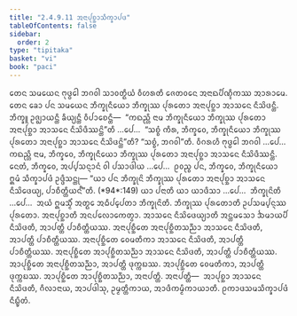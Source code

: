 ```yaml
---
title: "2.4.9.11 ᩋᨶᩣᨸᩩᨧ᩠ᨨᩣᩈᩥᨠ᩠ᨡᩣᨸᨴ"
tableOfContents: false
sidebar:
  order: 2
type: "tipitaka"
basket: "vi"
book: "paci"
---
```



<DynamicBreadcrumb />

<Division number="1214" book="paci">

<Paragraph number="3501" book="paci">
ᨲᩮᨶ ᩈᨾᨿᩮᨶ ᨻᩩᨴ᩠ᨵᩮᩤ ᨽᨣᩅᩤ ᩈᩣᩅᨲ᩠ᨳᩥᨿᩴ ᩅᩥᩉᩁᨲᩥ ᨩᩮᨲᩅᨶᩮ ᩋᨶᩣᨳᨸᩥᨱ᩠ᨯᩥᨠᩔ ᩋᩣᩁᩣᨾᩮ. ᨲᩮᨶ ᨡᩮᩣ ᨸᨶ ᩈᨾᨿᩮᨶ ᨽᩥᨠ᩠ᨡᩩᨶᩥᨿᩮᩣ ᨽᩥᨠ᩠ᨡᩩᩔ ᨸᩩᩁᨲᩮᩣ ᩋᨶᩣᨸᩩᨧ᩠ᨨᩣ ᩋᩣᩈᨶᩮ ᨶᩥᩈᩦᨴᨶ᩠ᨲᩥ. ᨽᩥᨠ᩠ᨡᩪ ᩏᨩ᩠ᨫᩣᨿᨶ᩠ᨲᩥ ᨡᩥᨿ᩠ᨿᨶ᩠ᨲᩥ ᩅᩥᨸᩣᨧᩮᨶ᩠ᨲᩥ—  “ᨠᨳᨬ᩠ᩉᩥ ᨶᩣᨾ ᨽᩥᨠ᩠ᨡᩩᨶᩥᨿᩮᩣ ᨽᩥᨠ᩠ᨡᩩᩔ ᨸᩩᩁᨲᩮᩣ ᩋᨶᩣᨸᩩᨧ᩠ᨨᩣ ᩋᩣᩈᨶᩮ ᨶᩥᩈᩦᨴᩥᩔᨶ᩠ᨲᩦ”ᨲᩥ …ᨸᩮ…  “ᩈᨧ᩠ᨧᩴ ᨠᩥᩁ, ᨽᩥᨠ᩠ᨡᩅᩮ, ᨽᩥᨠ᩠ᨡᩩᨶᩥᨿᩮᩣ ᨽᩥᨠ᩠ᨡᩩᩔ ᨸᩩᩁᨲᩮᩣ ᩋᨶᩣᨸᩩᨧ᩠ᨨᩣ ᩋᩣᩈᨶᩮ ᨶᩥᩈᩦᨴᨶ᩠ᨲᩦ”ᨲᩥ? “ᩈᨧ᩠ᨧᩴ, ᨽᨣᩅᩤ”ᨲᩥ. ᩅᩥᨣᩁᩉᩥ ᨻᩩᨴ᩠ᨵᩮᩤ ᨽᨣᩅᩤ …ᨸᩮ…  ᨠᨳᨬ᩠ᩉᩥ ᨶᩣᨾ, ᨽᩥᨠ᩠ᨡᩅᩮ, ᨽᩥᨠ᩠ᨡᩩᨶᩥᨿᩮᩣ ᨽᩥᨠ᩠ᨡᩩᩔ ᨸᩩᩁᨲᩮᩣ ᩋᨶᩣᨸᩩᨧ᩠ᨨᩣ ᩋᩣᩈᨶᩮ ᨶᩥᩈᩦᨴᩥᩔᨶ᩠ᨲᩥ. ᨶᩮᨲᩴ, ᨽᩥᨠ᩠ᨡᩅᩮ, ᩋᨸ᩠ᨸᩈᨶ᩠ᨶᩣᨶᩴ ᩅᩤ ᨸᩈᩣᨴᩤᨿ …ᨸᩮ…  ᩑᩅᨬ᩠ᨧ ᨸᨶ, ᨽᩥᨠ᩠ᨡᩅᩮ, ᨽᩥᨠ᩠ᨡᩩᨶᩥᨿᩮᩣ ᩍᨾᩴ ᩈᩥᨠ᩠ᨡᩣᨸᨴᩴ ᩏᨴ᩠ᨴᩥᩈᨶ᩠ᨲᩩ—
</Paragraph>

</Division>
<Division number="1215" book="paci">

<Paragraph number="3502" book="paci">
<Emphasis>“ᨿᩣ ᨸᨶ ᨽᩥᨠ᩠ᨡᩩᨶᩦ ᨽᩥᨠ᩠ᨡᩩᩔ ᨸᩩᩁᨲᩮᩣ ᩋᨶᩣᨸᩩᨧ᩠ᨨᩣ ᩋᩣᩈᨶᩮ ᨶᩥᩈᩦᨴᩮᨿ᩠ᨿ, ᨸᩣᨧᩥᨲ᩠ᨲᩥᨿᨶ᩺”</Emphasis>ᨲᩥ. (*94*:<Emphasis>149</Emphasis>)
</Paragraph>

</Division>
<Division number="1216" book="paci">

<Paragraph number="3503" book="paci">
<Emphasis>ᨿᩣ ᨸᨶᩣ</Emphasis>ᨲᩥ ᨿᩣ ᨿᩣᨴᩥᩈᩣ …ᨸᩮ…  <Emphasis>ᨽᩥᨠ᩠ᨡᩩᨶᩦ</Emphasis>ᨲᩥ …ᨸᩮ…  ᩋᨿᩴ ᩍᨾᩈ᩠ᨾᩥᩴ ᩋᨲ᩠ᨳᩮ ᩋᨵᩥᨸ᩠ᨸᩮᨲᩣ ᨽᩥᨠ᩠ᨡᩩᨶᩦᨲᩥ.
</Paragraph>

<Paragraph number="3504" book="paci">
<Emphasis>ᨽᩥᨠ᩠ᨡᩩᩔ ᨸᩩᩁᨲᩮᩣ</Emphasis>ᨲᩥ ᩏᨸᩈᨾ᩠ᨸᨶ᩠ᨶᩔ ᨸᩩᩁᨲᩮᩣ. <Emphasis>ᩋᨶᩣᨸᩩᨧ᩠ᨨᩣ</Emphasis>ᨲᩥ ᩋᨶᨸᩃᩮᩣᨠᩮᨲ᩠ᩅᩣ. <Emphasis>ᩋᩣᩈᨶᩮ ᨶᩥᩈᩦᨴᩮᨿ᩠ᨿᩣ</Emphasis>ᨲᩥ ᩋᨶ᩠ᨲᨾᩈᩮᩣ ᨨᨾᩣᨿᨸᩥ ᨶᩥᩈᩦᨴᨲᩥ, ᩋᩣᨸᨲ᩠ᨲᩥ ᨸᩣᨧᩥᨲ᩠ᨲᩥᨿᩔ.
</Paragraph>

</Division>
<Division number="1217" book="paci">

<Paragraph number="3505" book="paci">
ᩋᨶᩣᨸᩩᨧ᩠ᨨᩥᨲᩮ ᩋᨶᩣᨸᩩᨧ᩠ᨨᩥᨲᩈᨬ᩠ᨬᩣ ᩋᩣᩈᨶᩮ ᨶᩥᩈᩦᨴᨲᩥ, ᩋᩣᨸᨲ᩠ᨲᩥ ᨸᩣᨧᩥᨲ᩠ᨲᩥᨿᩔ. ᩋᨶᩣᨸᩩᨧ᩠ᨨᩥᨲᩮ ᩅᩮᨾᨲᩥᨠᩣ ᩋᩣᩈᨶᩮ ᨶᩥᩈᩦᨴᨲᩥ, ᩋᩣᨸᨲ᩠ᨲᩥ ᨸᩣᨧᩥᨲ᩠ᨲᩥᨿᩔ. ᩋᨶᩣᨸᩩᨧ᩠ᨨᩥᨲᩮ ᩋᩣᨸᩩᨧ᩠ᨨᩥᨲᩈᨬ᩠ᨬᩣ ᩋᩣᩈᨶᩮ ᨶᩥᩈᩦᨴᨲᩥ, ᩋᩣᨸᨲ᩠ᨲᩥ ᨸᩣᨧᩥᨲ᩠ᨲᩥᨿᩔ.
</Paragraph>

<Paragraph number="3506" book="paci">
ᩋᩣᨸᩩᨧ᩠ᨨᩥᨲᩮ ᩋᨶᩣᨸᩩᨧ᩠ᨨᩥᨲᩈᨬ᩠ᨬᩣ, ᩋᩣᨸᨲ᩠ᨲᩥ ᨴᩩᨠ᩠ᨠᨭᩔ. ᩋᩣᨸᩩᨧ᩠ᨨᩥᨲᩮ ᩅᩮᨾᨲᩥᨠᩣ, ᩋᩣᨸᨲ᩠ᨲᩥ ᨴᩩᨠ᩠ᨠᨭᩔ. ᩋᩣᨸᩩᨧ᩠ᨨᩥᨲᩮ ᩋᩣᨸᩩᨧ᩠ᨨᩥᨲᩈᨬ᩠ᨬᩣ, ᩋᨶᩣᨸᨲ᩠ᨲᩥ.
</Paragraph>

</Division>
<Division number="1218" book="paci">

<Paragraph number="3507" book="paci">
ᩋᨶᩣᨸᨲ᩠ᨲᩥ—  ᩋᩣᨸᩩᨧ᩠ᨨᩣ ᩋᩣᩈᨶᩮ ᨶᩥᩈᩦᨴᨲᩥ, ᨣᩥᩃᩣᨶᩣᨿ, ᩋᩣᨸᨴᩤᩈᩩ, ᩏᨾ᩠ᨾᨲ᩠ᨲᩥᨠᩣᨿ, ᩋᩣᨴᩥᨠᨾ᩠ᨾᩥᨠᩣᨿᩣᨲᩥ.

</Paragraph>
</Division>

<Paragraph number="3508" type="center" book="paci">
ᩑᨠᩣᨴᩈᨾᩈᩥᨠ᩠ᨡᩣᨸᨴᩴ ᨶᩥᨭ᩠ᨮᩥᨲᩴ.
</Paragraph>